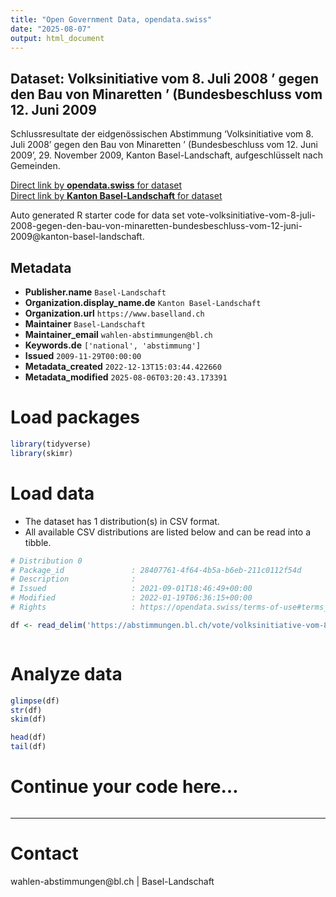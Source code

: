 ```yaml
---
title: "Open Government Data, opendata.swiss"
date: "2025-08-07"
output: html_document
---
```


## Dataset: Volksinitiative vom 8. Juli 2008 ' gegen den Bau von Minaretten ' (Bundesbeschluss vom 12. Juni 2009

Schlussresultate der eidgenössischen Abstimmung 'Volksinitiative vom 8. Juli 2008 ' gegen den Bau von Minaretten ' (Bundesbeschluss vom 12. Juni 2009', 29. November 2009, Kanton Basel-Landschaft, aufgeschlüsselt nach Gemeinden.

[Direct link by **opendata.swiss** for dataset](https://opendata.swiss/de/dataset/volksinitiative-vom-8-juli-2008-gegen-den-bau-von-minaretten-bundesbeschluss-vom-12-juni-2009)<br>
[Direct link by **Kanton Basel-Landschaft** for dataset](https://abstimmungen.bl.ch/vote/volksinitiative-vom-8-juli-2008-gegen-den-bau-von-minaretten-bundesbeschluss-vom-12-juni-2009/data)

Auto generated R starter code for data set vote-volksinitiative-vom-8-juli-2008-gegen-den-bau-von-minaretten-bundesbeschluss-vom-12-juni-2009@kanton-basel-landschaft.

## Metadata

- **Publisher.name** `Basel-Landschaft`
- **Organization.display_name.de** `Kanton Basel-Landschaft`
- **Organization.url** `https://www.baselland.ch`
- **Maintainer** `Basel-Landschaft`
- **Maintainer_email** `wahlen-abstimmungen@bl.ch`
- **Keywords.de** `['national', 'abstimmung']`
- **Issued** `2009-11-29T00:00:00`
- **Metadata_created** `2022-12-13T15:03:44.422660`
- **Metadata_modified** `2025-08-06T03:20:43.173391`


# Load packages

```r

library(tidyverse)
library(skimr)

```

# Load data

-   The dataset has 1 distribution(s) in CSV format.
-   All available CSV distributions are listed below and can be read into a tibble.

```r

# Distribution 0
# Package_id               : 28407761-4f64-4b5a-b6eb-211c0112f54d
# Description              : 
# Issued                   : 2021-09-01T18:46:49+00:00
# Modified                 : 2022-01-19T06:36:15+00:00
# Rights                   : https://opendata.swiss/terms-of-use#terms_by

df <- read_delim('https://abstimmungen.bl.ch/vote/volksinitiative-vom-8-juli-2008-gegen-den-bau-von-minaretten-bundesbeschluss-vom-12-juni-2009/data-csv')



```

# Analyze data

```r

glimpse(df)
str(df)
skim(df)

head(df)
tail(df)

```

# Continue your code here...

```r

```

------------------------------------------------------------------------

# Contact

wahlen-abstimmungen@bl.ch | Basel-Landschaft
